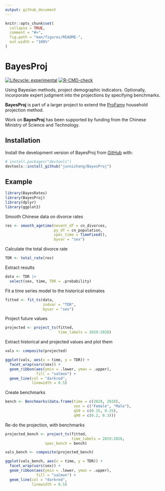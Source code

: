 ```yaml
---
output: github_document
---
```


<!-- README.md is generated from README.Rmd. Please edit that file -->

```r
knitr::opts_chunk$set(
  collapse = TRUE,
  comment = "#>",
  fig.path = "man/figures/README-",
  out.width = "100%"
)
```

# BayesProj

<!-- badges: start -->
[![Lifecycle: experimental](https://img.shields.io/badge/lifecycle-experimental-orange.svg)](https://lifecycle.r-lib.org/articles/stages.html#experimental)
[![R-CMD-check](https://github.com/junnizhang/BayesProj/actions/workflows/R-CMD-check.yaml/badge.svg)](https://github.com/junnizhang/BayesProj/actions/workflows/R-CMD-check.yaml)
<!-- badges: end -->

Using Bayesian methods, project demographic indicators. Optionally, incorporate expert judgment into the projections by specifying benchmarks.

**BayesProj** is part of a larger project to extend the [ProFamy](https://link.springer.com/article/10.1007/s42379-024-00171-6) household projection method.

Work on **BayesProj** has been supported by funding from the Chinese Ministry of Science and Technology.


## Installation

Install the development version of BayesProj from [GitHub](https://github.com/) with:

``` r
# install.packages("devtools")
devtools::install_github("junnizhang/BayesProj")
```

## Example

```r
library(BayesRates)
library(BayesProj)
library(dplyr)
library(ggplot2)
```

Smooth Chinese data on divorce rates
```r
res <- smooth_agetime(nevent_df = cn_divorces,
                      py_df = cn_population,
                      spec_time = TimeFixed(),
                      byvar = "sex")
```

Calculate the total divorce rate

```r
TDR <- total_rate(res)
```

Extract results

```r
data <- TDR |>
  select(sex, time, TDR = .probability)
```

Fit a time series model to the historical estimates

```r
fitted <- fit_ts(data, 
                 indvar = "TDR",
                 byvar = "sex")
```

Project future values

```r
projected <- project_ts(fitted, 
                        time_labels = 2019:2028)
```

Extract historical and projected values and plot them

```r
vals <- composite(projected)

ggplot(vals, aes(x = time, y = TDR)) +
  facet_wrap(vars(sex)) +
  geom_ribbon(aes(ymin = .lower, ymax = .upper), 
              fill = "salmon") +
  geom_line(col = "darkred", 
            linewidth = 0.5)
```

Create benchmarks

```r
bench <- Benchmarks(data.frame(time = c(2028, 2028),
                               sex = c("Female", "Male"),
                               q50 = c(0.15, 0.25),
                               q90 = c(0.2, 0.3)))
```

Re-do the projection, with benchmarks

```r
projected_bench <- project_ts(fitted, 
                              time_labels = 2019:2028,
			      spec_bench = bench)

vals_bench <- composite(projected_bench)

ggplot(vals_bench, aes(x = time, y = TDR)) +
  facet_wrap(vars(sex)) +
  geom_ribbon(aes(ymin = .lower, ymax = .upper), 
              fill = "salmon") +
  geom_line(col = "darkred", 
            linewidth = 0.5)
```

